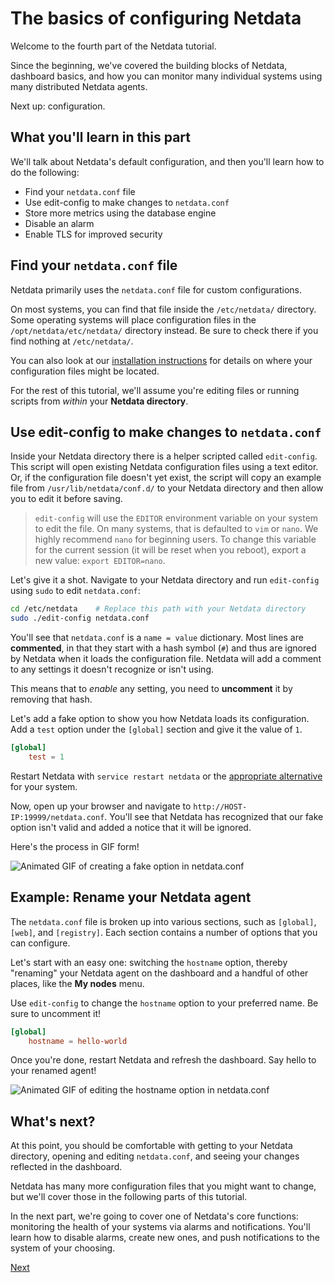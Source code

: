 # The basics of configuring Netdata

Welcome to the fourth part of the Netdata tutorial.

Since the beginning, we've covered the building blocks of Netdata, dashboard basics, and how you can monitor many
individual systems using many distributed Netdata agents.

Next up: configuration.

## What you'll learn in this part

We'll talk about Netdata's default configuration, and then you'll learn how to do the following:

-   Find your `netdata.conf` file
-   Use edit-config to make changes to `netdata.conf`
-   Store more metrics using the database engine
-   Disable an alarm
-   Enable TLS for improved security

## Find your `netdata.conf` file

Netdata primarily uses the `netdata.conf` file for custom configurations.

On most systems, you can find that file inside the `/etc/netdata/` directory. Some operating systems will place
configuration files in the `/opt/netdata/etc/netdata/` directory instead. Be sure to check there if you find nothing at
`/etc/netdata/`.

You can also look at our [installation instructions](../../packaging/installer/) for details on where your configuration
files might be located.

For the rest of this tutorial, we'll assume you're editing files or running scripts from _within_ your **Netdata
directory**.

## Use edit-config to make changes to `netdata.conf`

Inside your Netdata directory there is a helper scripted called `edit-config`. This script will open existing Netdata
configuration files using a text editor. Or, if the configuration file doesn't yet exist, the script will copy an
example file from `/usr/lib/netdata/conf.d/` to your Netdata directory and then allow you to edit it before saving.

> `edit-config` will use the `EDITOR` environment variable on your system to edit the file. On many systems, that is
> defaulted to `vim` or `nano`. We highly recommend `nano` for beginning users. To change this variable for the current
> session (it will be reset when you reboot), export a new value: `export EDITOR=nano`.

Let's give it a shot. Navigate to your Netdata directory and run `edit-config` using `sudo` to edit `netdata.conf`:

```bash
cd /etc/netdata    # Replace this path with your Netdata directory
sudo ./edit-config netdata.conf
```

You'll see that `netdata.conf` is a `name = value` dictionary. Most lines are **commented**, in that they start with a
hash symbol (`#`) and thus are ignored by Netdata when it loads the configuration file. Netdata will add a comment to
any settings it doesn't recognize or isn't using.

This means that to _enable_ any setting, you need to **uncomment** it by removing that hash.

Let's add a fake option to show you how Netdata loads its configuration. Add a `test` option under the `[global]`
section and give it the value of `1`.

```conf
[global]
    test = 1
```

Restart Netdata with `service restart netdata` or the [appropriate alternative](../getting-started.md) for your system.

Now, open up your browser and navigate to `http://HOST-IP:19999/netdata.conf`. You'll see that Netdata has recognized
that our fake option isn't valid and added a notice that it will be ignored.

Here's the process in GIF form!

![Animated GIF of creating a fake option in
netdata.conf](https://user-images.githubusercontent.com/1153921/65470254-4422e200-de1f-11e9-9597-a97c89ee59b8.gif)

## Example: Rename your Netdata agent

The `netdata.conf` file is broken up into various sections, such as `[global]`, `[web]`, and `[registry]`. Each section
contains a number of options that you can configure.

Let's start with an easy one: switching the `hostname` option, thereby "renaming" your Netdata agent on the dashboard
and a handful of other places, like the **My nodes** menu.

Use `edit-config` to change the `hostname` option to your preferred name. Be sure to uncomment it!

```conf
[global]
    hostname = hello-world
```

Once you're done, restart Netdata and refresh the dashboard. Say hello to your renamed agent!

![Animated GIF of editing the hostname option in
netdata.conf](https://user-images.githubusercontent.com/1153921/65470784-86e5b980-de21-11e9-87bf-fabec7989738.gif)

## What's next?

At this point, you should be comfortable with getting to your Netdata directory, opening and editing `netdata.conf`, and
seeing your changes reflected in the dashboard.

Netdata has many more configuration files that you might want to change, but we'll cover those in the following parts of
this tutorial.

In the next part, we're going to cover one of Netdata's core functions: monitoring the health of your systems via alarms
and notifications. You'll learn how to disable alarms, create new ones, and push notifications to the system of your
choosing.

[Next](part-05/)
